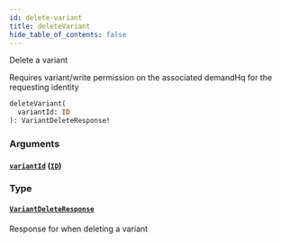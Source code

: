 ```yaml
---
id: delete-variant
title: deleteVariant
hide_table_of_contents: false
---
```



Delete a variant
            
Requires variant/write permission on the associated demandHq for the requesting identity

```graphql
deleteVariant(
  variantId: ID
): VariantDeleteResponse!
```


### Arguments

#### [`variantId`](#) ([`ID`](/demand/api/graphql-admin/reference/scalars/id))




### Type

#### [`VariantDeleteResponse`](/demand/api/graphql-admin/reference/objects/variant-delete-response)

Response for when deleting a variant




